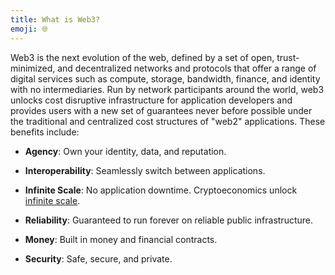 ```yaml
---
title: What is Web3?
emoji: 🌐
---
```


Web3 is the next evolution of the web, defined by a set of open, trust-minimized, and decentralized networks and protocols that offer a range of digital services such as compute, storage, bandwidth, finance, and identity with no intermediaries. Run by network participants around the world, web3 unlocks cost disruptive infrastructure for application developers and provides users with a new set of guarantees never before possible under the traditional and centralized cost structures of "web2" applications. These benefits include:

- **Agency**: Own your identity, data, and reputation.

- **Interoperability**: Seamlessly switch between applications.

- **Infinite Scale**: No application downtime. Cryptoeconomics unlock [infinite scale](https://multicoin.capital/2020/02/06/infinite-scale/).

- **Reliability**: Guaranteed to run forever on reliable public infrastructure.

- **Money**: Built in money and financial contracts.

- **Security**: Safe, secure, and private.
